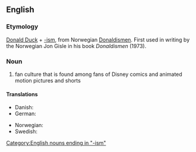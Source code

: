 ==English==
{{wikipedia}}

===Etymology===
[[Donald Duck]] + [[-ism]], from Norwegian [[Donaldismen]]. First used in writing by the Norwegian Jon Gisle in his book ''Donaldismen'' (1973).

===Noun===
{{en-noun|-}}

# fan culture that is found among fans of Disney comics and animated motion pictures and shorts

====Translations====
{{trans-top|Disney fan culture}}
* Danish: {{t-|da|Donaldisme}} <!--(In the danish translation of the mentioned book the term was andelogi/andelog)-->
* German: {{t-|de|Donaldismus|m}}
{{trans-mid}}
* Norwegian: {{t-|no|Donaldismen}}
* Swedish: {{t-|sv|ankism|c}}
{{trans-bottom}}

[[Category:English nouns ending in "-ism"]]